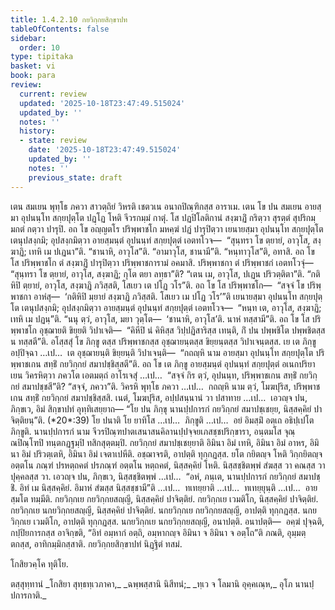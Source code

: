 ```yaml
---
title: 1.4.2.10 กยวิกฺกยสิกฺขาปท
tableOfContents: false
sidebar:
  order: 10
type: tipitaka
basket: vi
book: para
review:
  current: review
  updated: '2025-10-18T23:47:49.515024'
  updated_by: ''
  notes: ''
  history:
  - state: review
    date: '2025-10-18T23:47:49.515024'
    updated_by: ''
    notes: ''
    previous_state: draft
---
```



<DynamicBreadcrumb />


<ReviewStatus review={frontmatter.review} showDetails={true} />

<HypothesisAnnotation frontmatter={frontmatter} />

<Division number="593" book="para" e="ch" v="1" p="349">

<Paragraph number="2238" book="para">
เตน สมเยน พุทฺโธ ภควา สาวตฺถิยํ วิหรติ เชตวเน อนาถปิณฺฑิกสฺส อาราเม. เตน โข ปน สมเยน อายสฺมา อุปนนฺโท สกฺยปุตฺโต ปฏฺโฏ โหติ จีวรกมฺมํ กาตุํ. โส ปฏปิโลติกานํ สงฺฆาฏิํ กริตฺวา สุรตฺตํ สุปริกมฺมกตํ กตฺวา ปารุปิ. อถ โข อญฺญตโร ปริพฺพาชโก มหคฺฆํ ปฏํ ปารุปิตฺวา เยนายสฺมา อุปนนฺโท สกฺยปุตฺโต เตนุปสงฺกมิ; อุปสงฺกมิตฺวา อายสฺมนฺตํ อุปนนฺทํ สกฺยปุตฺตํ เอตทโวจ—  “สุนฺทรา โข ตฺยายํ, อาวุโส, สงฺฆาฏิ; เทหิ เม ปเฏนา”ติ. “ชานาหิ, อาวุโส”ติ. “อามาวุโส, ชานามี”ติ. “หนฺทาวุโส”ติ, อทาสิ. อถ โข โส ปริพฺพาชโก ตํ สงฺฆาฏิํ ปารุปิตฺวา ปริพฺพาชการามํ อคมาสิ. ปริพฺพาชกา ตํ ปริพฺพาชกํ เอตทโวจุํ—  “สุนฺทรา โข ตฺยายํ, อาวุโส, สงฺฆาฏิ; กุโต ตยา ลทฺธา”ติ? “เตน เม, อาวุโส, ปเฏน ปริวตฺติตา”ติ. “กติหิปิ ตฺยายํ, อาวุโส, สงฺฆาฏิ ภวิสฺสติ, โสเยว เต ปโฏ วโร”ติ.
</Paragraph>

<Paragraph number="2239" book="para">
อถ โข โส ปริพฺพาชโก—  “สจฺจํ โข ปริพฺพาชกา อาหํสุ—  ‘กติหิปิ มฺยายํ สงฺฆาฏิ ภวิสฺสติ. โสเยว เม ปโฏ วโร’”ติ เยนายสฺมา อุปนนฺโท สกฺยปุตฺโต เตนุปสงฺกมิ; อุปสงฺกมิตฺวา อายสฺมนฺตํ อุปนนฺทํ สกฺยปุตฺตํ เอตทโวจ—  “หนฺท เต, อาวุโส, สงฺฆาฏิ; เทหิ เม ปฏนฺ”ติ. “นนุ ตฺวํ, อาวุโส, มยา วุตฺโต—  ‘ชานาหิ, อาวุโส’ติ. นาหํ ทสฺสามี”ติ. อถ โข โส ปริพฺพาชโก อุชฺฌายติ ขิยฺยติ วิปาเจติ—  “คิหีปิ นํ คิหิสฺส วิปฺปฏิสาริสฺส เทนฺติ, กิํ ปน ปพฺพชิโต ปพฺพชิตสฺส น ทสฺสตี”ติ.
</Paragraph>

<Paragraph number="2240" book="para">
อโสฺสสุํ โข ภิกฺขู ตสฺส ปริพฺพาชกสฺส อุชฺฌายนฺตสฺส ขิยฺยนฺตสฺส วิปาเจนฺตสฺส. เย เต ภิกฺขู อปฺปิจฺฉา …เป…  เต อุชฺฌายนฺติ ขิยฺยนฺติ วิปาเจนฺติ—  “กถญฺหิ นาม อายสฺมา อุปนนฺโท สกฺยปุตฺโต ปริพฺพาชเกน สทฺธิํ กยวิกฺกยํ สมาปชฺชิสฺสตี”ติ.
</Paragraph>

<Paragraph number="2241" book="para">
อถ โข เต ภิกฺขู อายสฺมนฺตํ อุปนนฺทํ สกฺยปุตฺตํ อเนกปริยาเยน วิครหิตฺวา ภควโต เอตมตฺถํ อาโรเจสุํ …เป…  “สจฺจํ กิร ตฺวํ, อุปนนฺท, ปริพฺพาชเกน สทฺธิํ กยวิกฺกยํ สมาปชฺชสี”ติ? “สจฺจํ, ภควา”ติ. วิครหิ พุทฺโธ ภควา …เป…  กถญฺหิ นาม ตฺวํ, โมฆปุริส, ปริพฺพาชเกน สทฺธิํ กยวิกฺกยํ สมาปชฺชิสฺสสิ. เนตํ, โมฆปุริส, อปฺปสนฺนานํ วา ปสาทาย …เป…  เอวญฺจ ปน, ภิกฺขเว, อิมํ สิกฺขาปทํ อุทฺทิเสยฺยาถ—
</Paragraph>

</Division>
<Division number="594" book="para" e="ch" v="1" p="350">

<Paragraph number="2242" book="para">
<Emphasis>“โย ปน ภิกฺขุ นานปฺปการกํ กยวิกฺกยํ สมาปชฺเชยฺย, นิสฺสคฺคิยํ ปาจิตฺติยนฺ”</Emphasis>ติ. (*20*:<Emphasis>39</Emphasis>)
</Paragraph>

</Division>
<Division number="595" book="para" e="ch" v="1" p="350">

<Paragraph number="2243" book="para">
<Emphasis>โย ปนา</Emphasis>ติ โย ยาทิโส …เป…  <Emphasis>ภิกฺขู</Emphasis>ติ …เป…  อยํ อิมสฺมิํ อตฺเถ อธิปฺเปโต ภิกฺขูติ.
</Paragraph>

<Paragraph number="2244" book="para">
<Emphasis>นานปฺปการกํ</Emphasis> นาม จีวรปิณฺฑปาตเสนาสนคิลานปฺปจฺจยเภสชฺชปริกฺขารา, อนฺตมโส จุณฺณปิณฺโฑปิ ทนฺตกฏฺฐมฺปิ ทสิกสุตฺตมฺปิ.
</Paragraph>

<Paragraph number="2245" book="para">
<Emphasis>กยวิกฺกยํ สมาปชฺเชยฺยา</Emphasis>ติ อิมินา อิมํ เทหิ, อิมินา อิมํ อาหร, อิมินา อิมํ ปริวตฺเตหิ, อิมินา อิมํ เจตาเปหีติ. อชฺฌาจรติ, อาปตฺติ ทุกฺกฏสฺส. ยโต กยิตญฺจ โหติ วิกฺกยิตญฺจ อตฺตโน ภณฺฑํ ปรหตฺถคตํ ปรภณฺฑํ อตฺตโน หตฺถคตํ, นิสฺสคฺคิยํ โหติ. นิสฺสชฺชิตพฺพํ สํฆสฺส วา คณสฺส วา ปุคฺคลสฺส วา. เอวญฺจ ปน, ภิกฺขเว, นิสฺสชฺชิตพฺพํ …เป…  “อหํ, ภนฺเต, นานปฺปการกํ กยวิกฺกยํ สมาปชฺชิํ. อิทํ เม นิสฺสคฺคิยํ. อิมาหํ สํฆสฺส นิสฺสชฺชามี”ติ …เป…  ทเทยฺยาติ …เป…  ทเทยฺยุนฺติ …เป…  อายสฺมโต ทมฺมีติ.
</Paragraph>

</Division>
<Division number="596" book="para" e="ch" v="1" p="351">

<Paragraph number="2246" book="para">
กยวิกฺกเย กยวิกฺกยสญฺญี, นิสฺสคฺคิยํ ปาจิตฺติยํ. กยวิกฺกเย เวมติโก, นิสฺสคฺคิยํ ปาจิตฺติยํ. กยวิกฺกเย นกยวิกฺกยสญฺญี, นิสฺสคฺคิยํ ปาจิตฺติยํ.
</Paragraph>

<Paragraph number="2247" book="para">
นกยวิกฺกเย กยวิกฺกยสญฺญี, อาปตฺติ ทุกฺกฏสฺส. นกยวิกฺกเย เวมติโก, อาปตฺติ ทุกฺกฏสฺส. นกยวิกฺกเย นกยวิกฺกยสญฺญี, อนาปตฺติ.
</Paragraph>

</Division>
<Division number="597" book="para" e="ch" v="1" p="351">

<Paragraph number="2248" book="para">
อนาปตฺติ—  อคฺฆํ ปุจฺฉติ, กปฺปิยการกสฺส อาจิกฺขติ, “อิทํ อมฺหากํ อตฺถิ, อมฺหากญฺจ อิมินา จ อิมินา จ อตฺโถ”ติ ภณติ, อุมฺมตฺตกสฺส, อาทิกมฺมิกสฺสาติ.

</Paragraph>
</Division>

<Paragraph number="2249" type="center" book="para">
กยวิกฺกยสิกฺขาปทํ นิฏฺฐิตํ ทสมํ.

  
โกสิยวคฺโค ทุติโย.



</Paragraph>

<Paragraph number="2250" type="center" book="para">
ตสฺสุทฺทานํ


</Paragraph>

<Paragraph number="2251" type="verses" book="para">
_โกสิยา สุทฺธทฺเวภาคา,_  
_ฉพฺพสฺสานิ นิสีทนํ;_  
_ทฺเว จ โลมานิ อุคฺคเณฺห,_  
อุโภ นานปฺปการกาติ._
</Paragraph>